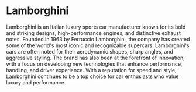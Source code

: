 # Lamborghini

Lamborghini is an Italian luxury sports car manufacturer known for its bold and striking designs, high-performance engines, and distinctive exhaust notes. Founded in 1963 by Ferruccio Lamborghini, the company has created some of the world's most iconic and recognizable supercars. Lamborghini's cars are often noted for their aerodynamic shapes, sharp angles, and aggressive styling. The brand has also been at the forefront of innovation, with a focus on developing new technologies that enhance performance, handling, and driver experience. With a reputation for speed and style, Lamborghini continues to be a top choice for car enthusiasts who value luxury and performance.